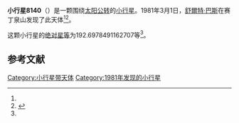 {{Infobox planet
| bgcolour = #FFFFC0
| name = 8140 Hardersen
| symbol = 
| image = 
| caption = 
| discovery = yes
| discovery_ref = 
| discoverer = [[舒爾特·巴斯|舒爾特·巴斯]]
| discovery_site = [[赛丁泉山|赛丁泉山]] 
| discovered = 1981年3月1日
| designations = yes
| mp_name = 
| named_after = 
| alt_names = 1981 EO15/ 1974 SM4 / 1979 YG5
| mp_category = [[主带小行星|主带小行星]]
| orbit_ref = <ref name="a">[http://ssd.jpl.nasa.gov/sbdb.cgi?sstr=8140 8140 Hardersen] {{Wayback|url=http://ssd.jpl.nasa.gov/sbdb.cgi?sstr=8140 |date=20201124030712 }}，小行星數據庫瀏覽器（JPL Small-Body Database Browser）－[[美国国家航空航天局|美国国家航空航天局]]喷气推进实验室</ref>
| epoch = 2456400.5 (2013年4月18日更新)
| aphelion = {{convert|2.921631324813007|AU|km|3|abbr=on|lk=out}}
| perihelion = {{convert|2.545681228061557|AU|km|3|abbr=on}}
| semimajor = {{convert|2.733656276437282|AU|km|3|abbr=on}}
| eccentricity = 0.068763235
| period = 1650.875364 [[日|日]]<br />4.52[[儒略年|儒略年]]
| avg_speed = 
| inclination = 6.798145381944017
| asc_node = 220.6914997378733
| mean_anomaly = 
| arg_peri = 192.6978491162707
| satellites = 
| physical_characteristics = yes
| dimensions = 
| mass = 
| density = 
| surface_grav = 
| escape_velocity = 
| sidereal_day = 
| axial_tilt = 
| pole_ecliptic_lat = 
| pole_ecliptic_lon = 
| albedo = 
| temperatures= 
| temp_name1 = 
| mean_temp_1 = 
| max_temp_1 = 
| temp_name2 = 
| max_temp_2 = 
| spectral_type = 
| abs_magnitude = 192.6978491162707
}}

'''小行星8140'''（{{lang-en|8140 Hardersen}}）是一颗围绕[[太阳|太阳]][[公转|公转]]的[[小行星|小行星]]。1981年3月1日，[[舒爾特·巴斯|舒爾特·巴斯]]在赛丁泉山发现了此天体<ref name="a" /><ref>{{cite news|title=小行星列表|url=http://cfa-www.harvard.edu/iau/lists/NumberedMPs.txt|accessdate=2013-07-08|newspaper=哈佛大学|archive-date=2008-05-17|archive-url=https://web.archive.org/web/20080517010638/http://cfa-www.harvard.edu/iau/lists/NumberedMPs.txt|dead-url=no}}</ref>。

这颗小行星的[[绝对星等|绝对星等]]为192.6978491162707等<ref name="a" />。

==参考文献==
{{reflist}}
{{Minor Planet Number|[[小行星8139|小行星8139]]|[[小行星8141|小行星8141]]}}

{{小天体}}

[[Category:小行星带天体|Category:小行星带天体]]
[[Category:1981年发现的小行星|Category:1981年发现的小行星]]

{{asteroid-stub}}